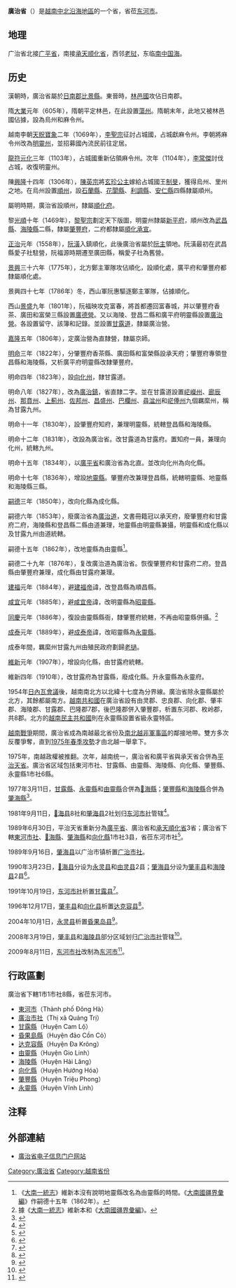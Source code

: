 {{越南省市
|Caption=廣治省
|MapTittle=Quang Tri
|Caption-vt=Quảng Trị
|Caption-hannom=廣治
|ISOCode=VN-25
|Code=45
|Capital=[[東河市|東河市]]
|Region=[[北中部|北中部]]
|ImaSkyline=Thành cổ Quảng Trị ngày nay.jpg
|ImaCaption=广治古城
|Areatotal=4739.8
|PopTotal=632375
|PopDensity=auto
|PopTotalyear=2019年
|Race=[[京族|越族]]、[[越南華人|華族]]、[[布鲁-云乔族|布鲁-云乔族]]、[[达渥族|达渥族]]
|Postal=48xxx
|Telephone=233
|Vehicle=74
|Website=[http://www.quangtri.gov.vn/ 广治省电子信息门户网站]
}}
'''廣治省'''（{{vie|v=Tỉnh Quảng Trị|hn=省廣治}}）是[[越南|越南]][[北中部|中北沿海地區]]的一个省，省莅[[东河市|东河市]]。

==地理==
广治省北接[[广平省|广平省]]，南接[[承天顺化省|承天顺化省]]，西邻[[老挝|老挝]]，东临[[南中国海|南中国海]]。

==历史==
漢朝時，廣治省屬於[[日南郡|日南郡]][[比景縣|比景縣]]。東晉時，[[林邑國|林邑國]]攻佔日南郡。

隋[[大業_(年號)|大業]]元年（605年），隋朝平定林邑，在此設置[[蕩州|蕩州]]。隋朝末年，此地又被林邑國佔據，設為烏州和麻令州。

越南李朝[[天貺寶象|天貺寶象]]二年（1069年），[[李聖宗|李聖宗]]征討占城國，占城獻麻令州。李朝將麻令州改為[[明靈州|明靈州]]，並招募國內流民前往定居。

[[龍符元化|龍符元化]]三年（1103年），占城國重新佔領麻令州。次年（1104年），[[李常傑|李常傑]]討伐占城，收復明靈州。

陳[[興隆|興隆]]十四年（1306年），[[陳英宗|陳英宗]]將[[玄珍公主|玄珍公主]]嫁給占城國王[[制旻|制旻]]，獲得烏州、里州之地。在烏州設置[[順州|順州]]，設[[石蘭縣|石蘭縣]]、[[花閬縣|花閬縣]]、[[利調縣|利調縣]]、[[安仁縣|安仁縣]]四縣隸屬順州。

屬明時期，廣治省設順州，隸屬[[順化府|順化府]]。

黎[[光順|光順]]十年（1469年），[[黎聖宗|黎聖宗]]劃定天下版圖，明靈州隸屬[[新平府|新平府]]，順州改為[[武昌縣|武昌縣]]、[[海陵縣|海陵縣]]二縣，隸屬[[肇豐府|肇豐府]]，二府都隸屬[[順化承宣|順化承宣]]。

[[正治_(越南)|正治]]元年（1558年），[[阮潢|阮潢]]入鎮順化，此後廣治省屬於[[阮主|阮主]]領地。阮潢最初在武昌縣愛子社駐營，阮福源時期遷至廣田縣，稱愛子社為舊營。

[[景興|景興]]三十六年（1775年），北方鄭主軍隊攻佔順化，設順化處，廣平府和肇豐府都隸屬順化處。

景興四十七年（1786年）冬，西山軍阮惠驅逐鄭主軍隊，佔據順化。

西山[[景盛|景盛]]九年（1801年），阮福映攻克富春，將首都遷回富春城，并以肇豐府香茶、廣田和富榮三縣設置[[廣德營|廣德營]]。又以海陵、登昌二縣和廣平府明靈縣設置[[廣治營|廣治營]]。各設置留守、該簿和記錄。並設置[[甘露道|甘露道]]，隸屬廣治營。

[[嘉隆|嘉隆]]五年（1806年），定廣治營為直隸營，隸屬京師。

[[明命|明命]]三年（1822年），分肇豐府香茶縣、廣田縣和富榮縣設承天府；肇豐府專領登昌縣和海陵縣，又析廣平府明靈縣改隸肇豐府。

明命四年（1823年），設[[向化州|向化州]]，隸甘露道。

明命八年（1827年），改為[[廣治鎮|廣治鎮]]，省直隸二字。並在甘露道設置[[㟐嶸州|㟐嶸州]]、[[廊辰州|廊辰州]]、[[那賁州|那賁州]]、[[上薊州|上薊州]]、[[佐邦州|佐邦州]]、[[昌盛州|昌盛州]]、[[巴欄州|巴欄州]]、[[尋湓州|尋湓州]]和[[㟐俸州|㟐俸州]]九個羈縻州，稱為甘露九州。

明命十一年（1830年），設肇豐府知府，兼理明靈縣，統轄登昌縣和海陵縣。

明命十二年（1831年），改設為廣治省。改甘露道為甘露府。置知府一員，兼理向化州，統轄九州。

明命十五年（1834年），以[[廣平省|廣平省]]和廣治省為北直。並改向化州為向化縣。

明命十七年（1836年），增設[[地靈縣|地靈縣]]。肇豐府改兼理登昌縣，統轄明靈縣、地靈縣和海陵縣三縣。

[[嗣德|嗣德]]三年（1850年），改向化縣為成化縣。

嗣德六年（1853年），廢廣治省為[[廣治道|廣治道]]，文書冊籍冠以承天府，廢肇豐府和甘露府二府，海陵縣和登昌縣二縣由道兼理，地靈縣由明靈縣兼攝，明靈縣和成化縣以及甘露九州由道統轄。

嗣德十五年（1862年），改地靈縣為由靈縣<ref>《[[大南一統志|大南一統志]]》維新本沒有說明地靈縣改名為由靈縣的時間。《[[大南國疆界彙編|大南國疆界彙編]]》作嗣德十五年（1862年）。</ref>。

嗣德二十九年（1876年），复改廣治道為廣治省。恢復肇豐府和甘露府二府。登昌縣由肇豐府兼理，成化縣由甘露府兼理。

[[建福_(阮朝)|建福]]元年（1884年），避[[建福帝|建福帝]]諱，改登昌縣為順昌縣。

[[咸宜|咸宜]]元年（1885年），避[[咸宜帝|咸宜帝]]諱，改明靈縣為[[昭靈縣|昭靈縣]]。

[[同慶_(阮朝)|同慶]]元年（1886年），復設由靈縣縣衙，隸肇豐府統轄，不再由昭靈縣併攝。<ref>據《[[大南一統志|大南一統志]]》維新本和《[[大南國疆界彙編|大南國疆界彙編]]》。</ref>

[[成泰|成泰]]元年（1889年），避[[成泰帝|成泰帝]]諱，改昭靈縣為[[永靈縣|永靈縣]]。

成泰年間，羈縻州甘露九州由殖民政府劃歸[[老撾|老撾]]。

[[維新_(阮朝)|維新]]元年（1907年），增設向化縣，由甘露府統轄。

維新四年（1910年），改甘露府為甘露縣，廢成化縣。升永靈縣為永靈府。

1954年[[日内瓦會議_(1954年)|日內瓦會議]]後，越南南北方以北緯十七度為分界線。廣治省除永靈縣屬於北方，其餘都屬南方。[[越南共和國|越南共和國]]在廣治省設有由灵郡、忠良郡、向化郡、肇丰郡、海陵郡、甘露郡、巴隆郡7郡，後巴隆郡併入肇豐郡，析置东河郡、枚岭郡，共8郡。北方的[[越南民主共和國|越南民主共和國]]則在永靈縣設置省級永靈特區。

[[越南戰爭|越南戰爭]]期間，廣治省成為南越最北省份及[[南北越非軍事區|南北越非軍事區]]的鄰接地帶。雙方多次反覆爭奪，直到[[1975年春季攻勢|1975年春季攻勢]]才由北越一舉拿下。

1975年，南越政權被推翻。次年，越南统一，廣治省和廣平省與承天省合併為[[平治天省|平治天省]]。廣治省区域包括東河市社、甘露縣、由靈縣、海陵縣、向化縣、肇豐縣、永靈縣1市社6縣。

1977年3月11日，[[甘露縣|甘露縣]]、[[永靈縣|永靈縣]]和[[由靈縣|由靈縣]]合併為[[𤅶海縣|𤅶海縣]]；[[肇豐縣|肇豐縣]]和[[海陵縣|海陵縣]]合併為[[肇海縣|肇海縣]]<ref>{{Cite web |url=https://thuvienphapluat.vn/van-ban/Bo-may-hanh-chinh/Quyet-dinh-62-CP-hop-nhat-dieu-chinh-dia-gioi-huyen-thuoc-tinh-Binh-Tri-Thien-57969.aspx |title=Quyết định 62-CP năm 1977 về việc hợp nhất và điều chỉnh địa giới một số huyện thuộc tỉnh Bình Trị Thiên do Hội đồng Chính phủ ban hành |access-date=2017-09-18 |archive-date=2020-04-05 |archive-url=https://web.archive.org/web/20200405005636/https://thuvienphapluat.vn/van-ban/Bo-may-hanh-chinh/Quyet-dinh-62-CP-hop-nhat-dieu-chinh-dia-gioi-huyen-thuoc-tinh-Binh-Tri-Thien-57969.aspx |dead-url=no }}</ref>。

1981年9月11日，[[𤅶海县|𤅶海县]]8社和[[肇海县|肇海县]]2社划归[[东河市社|东河市社]]管辖<ref>{{Cite web |url=https://thuvienphapluat.vn/van-ban/Bo-may-hanh-chinh/Quyet-dinh-64-HDBT-mo-rong-thanh-pho-Hue-thi-xa-Dong-Ha-phan-vach-lai-dia-gioi-huyen-Huong-Dien-Trieu-Hai-tinh-Binh-Tri-Thien/43125/noi-dung.aspx |title=Quyết định 64-HĐBT năm 1981 về việc mở rộng thành phố Huế, thị xã Đông Hà và phân vạch lại địa giới các huyện Hương Điền, Triệu Hải thuộc tỉnh Bình Trị Thiên do Hội đồng bộ trưởng ban hành |access-date=2020-03-21 |archive-date=2020-04-01 |archive-url=https://web.archive.org/web/20200401173403/https://thuvienphapluat.vn/van-ban/Bo-may-hanh-chinh/Quyet-dinh-64-HDBT-mo-rong-thanh-pho-Hue-thi-xa-Dong-Ha-phan-vach-lai-dia-gioi-huyen-Huong-Dien-Trieu-Hai-tinh-Binh-Tri-Thien/43125/noi-dung.aspx |dead-url=no }}</ref>。

1989年6月30日，平治天省重新分為[[廣平省|廣平省]]、廣治省和[[承天順化省|承天順化省]]3省；廣治省下轄[[東河市社|東河市社]]、[[𤅶海縣|𤅶海縣]]、[[肇海縣|肇海縣]]和[[向化縣|向化縣]]1市社3县，省莅东河市社<ref>{{Cite web |url=https://thuvienphapluat.vn/van-ban/Bo-may-hanh-chinh/Nghi-quyet-phan-vach-dai-gioi-hanh-chinh-cua-cac-tinh-Nghia-Binh-Phu-Khanh-va-Binh-Tri-Thien-42792.aspx |title=Nghị quyết về việc phân vạch đại giới hành chính của các tỉnh Nghĩa Bình, Phú Khánh và Bình Trị Thiên do Quốc hội ban hành |access-date=2017-09-19 |archive-date=2020-04-15 |archive-url=https://web.archive.org/web/20200415221120/https://thuvienphapluat.vn/van-ban/Bo-may-hanh-chinh/Nghi-quyet-phan-vach-dai-gioi-hanh-chinh-cua-cac-tinh-Nghia-Binh-Phu-Khanh-va-Binh-Tri-Thien-42792.aspx |dead-url=no }}</ref>。

1989年9月16日，[[肇海县|肇海县]]以广治市镇析置[[广治市社|广治市社]]。

1990年3月23日，[[𤅶海县|𤅶海县]]分设为[[永灵县|永灵县]]和[[由灵县|由灵县]]2县；[[肇海县|肇海县]]分设为[[肇丰县|肇丰县]]和[[海陵县_(越南)|海陵县]]2县<ref>{{Cite web |url=https://thuvienphapluat.vn/van-ban/Bo-may-hanh-chinh/Quyet-dinh-91-HDBT-chia-cac-huyen-Ben-Hai-va-Trieu-Hai-tinh-Quang-Tri/37931/noi-dung.aspx |title=Quyết định 91-HĐBT năm 1990 về việc chia các huyện Bến Hải và Triệu Hải thuộc tỉnh Quảng Trị do Hội đồng Bộ trưởng ban hành |access-date=2017-09-18 |archive-date=2020-04-01 |archive-url=https://web.archive.org/web/20200401173414/https://thuvienphapluat.vn/van-ban/Bo-may-hanh-chinh/Quyet-dinh-91-HDBT-chia-cac-huyen-Ben-Hai-va-Trieu-Hai-tinh-Quang-Tri/37931/noi-dung.aspx |dead-url=no }}</ref>。

1991年10月19日，[[东河市社|东河市社]]析置[[甘露县|甘露县]]<ref>{{Cite web |url=https://thuvienphapluat.vn/van-ban/Bo-may-hanh-chinh/Quyet-dinh-328-HDBT-dieu-chinh-dia-gioi-thi-xa-Dong-Ha-va-thanh-lap-lai-huyen-Cam-Lo-tinh-Quang-Tri/38202/noi-dung.aspx |title=Quyết định 328-HĐBT năm 1991 điều chỉnh địa giới thị xã Đông Hà và thành lập lại huyện Cam Lộ thuộc tỉnh Quảng Trị do Hội đồng Bộ trưởng ban hành |access-date=2017-09-18 |archive-date=2022-04-04 |archive-url=https://web.archive.org/web/20220404182553/https://thuvienphapluat.vn/van-ban/Bo-may-hanh-chinh/Quyet-dinh-328-HDBT-dieu-chinh-dia-gioi-thi-xa-Dong-Ha-va-thanh-lap-lai-huyen-Cam-Lo-tinh-Quang-Tri/38202/noi-dung.aspx }}</ref>。

1996年12月17日，[[肇丰县|肇丰县]]和[[向化县|向化县]]析置[[达克容县|达克容县]]<ref>{{Cite web |url=https://thuvienphapluat.vn/van-ban/Bat-dong-san/Nghi-dinh-83-CP-thanh-lap-huyen-DaKrong-thuoc-tinh-Quang-Tri-40269.aspx |title=Nghị định 83-CP năm 1996 về việc thành lập huyện ĐaKrông thuộc tỉnh Quảng Trị |access-date=2017-09-18 |archive-date=2022-01-02 |archive-url=https://web.archive.org/web/20220102035736/https://thuvienphapluat.vn/van-ban/Bat-dong-san/Nghi-dinh-83-CP-thanh-lap-huyen-DaKrong-thuoc-tinh-Quang-Tri-40269.aspx }}</ref>。

2004年10月1日，[[永灵县|永灵县]]析置[[昏果岛县|昏果岛县]]<ref>{{Cite web |url=https://thuvienphapluat.vn/van-ban/Bo-may-hanh-chinh/Nghi-dinh-174-2004-ND-CP-thanh-lap-huyen-dao-Con-Co-thuoc-tinh-Quang-Tri-52453.aspx |title=Nghị định 174/2004/NĐ-CP về việc thành lập huyện đảo Cồn Cỏ thuộc tỉnh Quảng Trị |access-date=2017-09-18 |archive-date=2021-06-21 |archive-url=https://web.archive.org/web/20210621181028/https://thuvienphapluat.vn/van-ban/Bo-may-hanh-chinh/Nghi-dinh-174-2004-ND-CP-thanh-lap-huyen-dao-Con-Co-thuoc-tinh-Quang-Tri-52453.aspx }}</ref>。

2008年3月19日，[[肇丰县|肇丰县]]和[[海陵县_(越南)|海陵县]]部分区域划归[[广治市社|广治市社]]管辖<ref>{{Cite web |url=https://thuvienphapluat.vn/van-ban/Bat-dong-san/Nghi-dinh-31-2008-ND-CP-dieu-chinh-dia-gioi-Hai-Lang-Trieu-Phong-mo-rong-hanh-chinh-Quang-Tri-thanh-lap-phuong-64476.aspx |title=Nghị định 31/2008/NĐ-CP về việc điều chỉnh địa giới hành chính huyện Hải Lăng, huyện Triệu Phong để mở rộng địa giới hành chính thị xã Quảng Trị; điều chỉnh địa giới hành chính xã, phường để thành lập phường thuộc thị xã Quảng Trị, tỉnh Quảng Trị |access-date=2020-03-21 |archive-date=2022-04-04 |archive-url=https://web.archive.org/web/20220404182640/https://thuvienphapluat.vn/van-ban/Bat-dong-san/Nghi-dinh-31-2008-ND-CP-dieu-chinh-dia-gioi-Hai-Lang-Trieu-Phong-mo-rong-hanh-chinh-Quang-Tri-thanh-lap-phuong-64476.aspx }}</ref>。

2009年8月11日，[[东河市社|东河市社]]改制為[[东河市|东河市]]<ref>{{Cite web |url=https://thuvienphapluat.vn/van-ban/Bo-may-hanh-chinh/Nghi-quyet-33-NQ-CP-thanh-lap-thanh-pho-Dong-Ha-thuoc-tinh-Quang-Tri-92867.aspx |title=Nghị quyết số 33/NQ-CP về việc thành lập thành phố Đông Hà thuộc tỉnh Quảng Trị do Chính phủ ban hành |access-date=2020-03-21 |archive-date=2022-04-04 |archive-url=https://web.archive.org/web/20220404182553/https://thuvienphapluat.vn/van-ban/Bo-may-hanh-chinh/Nghi-quyet-33-NQ-CP-thanh-lap-thanh-pho-Dong-Ha-thuoc-tinh-Quang-Tri-92867.aspx }}</ref>。

==行政區劃==
廣治省下轄1市1市社8縣，省莅东河市。
*[[東河市|東河市]]（Thành phố Đông Hà）
*[[廣治市社|廣治市社]]（Thị xã Quảng Trị）
*[[甘露縣|甘露縣]]（Huyện Cam Lộ）
*[[昏果島縣|昏果島縣]]（Huyện đảo Cồn Cỏ）
*[[达克容縣|达克容縣]]（Huyện Đa Krông）
*[[由靈縣|由靈縣]]（Huyện Gio Linh）
*[[海陵縣_(越南)|海陵縣]]（Huyện Hải Lăng）
*[[向化縣|向化縣]]（Huyện Hướng Hóa）
*[[肇豐縣|肇豐縣]]（Huyện Triệu Phong）
*[[永靈縣|永靈縣]]（Huyện Vĩnh Linh）

==注释==
{{reflist|2}}

==外部連結==
*[http://www.quangtri.gov.vn/ 廣治省电子信息门户网站] {{Wayback|url=http://www.quangtri.gov.vn/ |date=20220305103415 }}{{vi}}

{{广治省行政区划}}
{{越南北中部之县市镇区域划分}}
{{vietnam}}

[[Category:廣治省|Category:廣治省]]
[[Category:越南省份|Category:越南省份]]